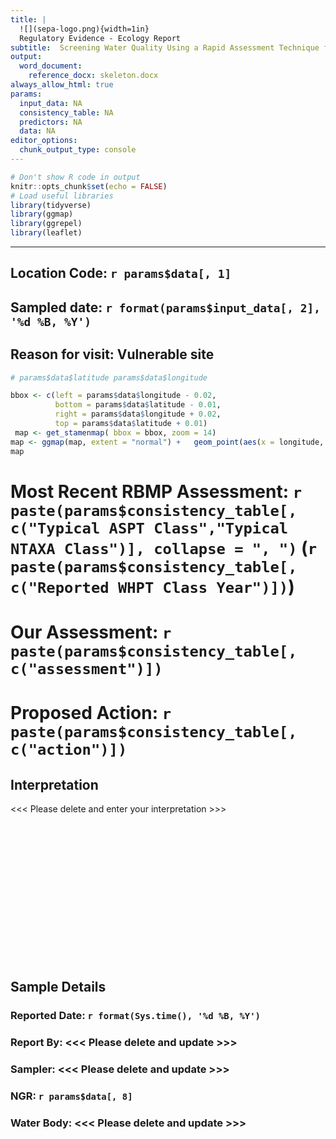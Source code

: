 ```yaml
---
title: |
  ![](sepa-logo.png){width=1in}  
  Regulatory Evidence - Ecology Report
subtitle:  Screening Water Quality Using a Rapid Assessment Technique for Freshwater Invertebrate
output:
  word_document:
    reference_docx: skeleton.docx
always_allow_html: true
params:
  input_data: NA
  consistency_table: NA
  predictors: NA
  data: NA
editor_options:
  chunk_output_type: console
---
```


```r
# Don't show R code in output
knitr::opts_chunk$set(echo = FALSE)
# Load useful libraries
library(tidyverse)
library(ggmap)
library(ggrepel)
library(leaflet)
```

<hr>

## Location Code: `r params$data[, 1]`
## Sampled date: `r format(params$input_data[, 2], '%d %B, %Y')`
## Reason for visit: Vulnerable site

```r

# params$data$latitude params$data$longitude

bbox <- c(left = params$data$longitude - 0.02,
          bottom = params$data$latitude - 0.01, 
          right = params$data$longitude + 0.02,
          top = params$data$latitude + 0.01)
 map <- get_stamenmap( bbox = bbox, zoom = 14)
map <- ggmap(map, extent = "normal") +   geom_point(aes(x = longitude, y = latitude), data = params$data, colour = "red", size = 2) + theme_nothing()
map

```

# Most Recent RBMP Assessment: `r paste(params$consistency_table[, c("Typical ASPT Class","Typical NTAXA Class")], collapse = ", ")` (`r paste(params$consistency_table[, c("Reported WHPT Class Year")])`)

# Our Assessment: `r paste(params$consistency_table[, c("assessment")])`

# Proposed Action: `r paste(params$consistency_table[, c("action")])`

## Interpretation

<<< Please delete and enter your interpretation >>>
  
<br />
<br />
<br />  
<br />  
<br />  
<br />  
<br />  
<br />  
 

## Sample Details
### Reported Date: `r format(Sys.time(), '%d %B, %Y')`
### Report By: <<< Please delete and update >>>
### Sampler: <<< Please delete and update >>>
### NGR: `r params$data[, 8]`
### Water Body: <<< Please delete and update >>>
